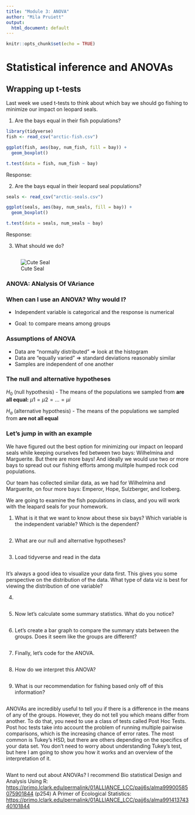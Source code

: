 ```yaml
---
title: "Module 3: ANOVA"
author: "Mila Pruiett"
output:
  html_document: default
---
```


```r
knitr::opts_chunk$set(echo = TRUE)
```

# Statistical inference and ANOVAs

## Wrapping up t-tests

Last week we used t-tests to think about which bay we should go fishing to minimize our impact on leopard seals.

1.  Are the bays equal in their fish populations?

```r
library(tidyverse)
fish <- read_csv("arctic-fish.csv")

ggplot(fish, aes(bay, num_fish, fill = bay)) +
  geom_boxplot()

t.test(data = fish, num_fish ~ bay)
```

Response:

2.  Are the bays equal in their leopard seal populations?

```r
seals <- read_csv("arctic-seals.csv")

ggplot(seals, aes(bay, num_seals, fill = bay)) +
  geom_boxplot()

t.test(data = seals, num_seals ~ bay)
```

Response:

3.  What should we do?

```r

```

![Cute Seal](babySeal.jpg)

### ANOVA: **AN**alysis **O**f **VA**riance

### When can I use an ANOVA? Why would I?

-   Independent variable is categorical and the response is numerical

-   Goal: to compare means among groups

### Assumptions of ANOVA

-   Data are "normally distributed" =\> look at the histogram
-   Data are "equally varied" =\> standard deviations reasonably similar
-   Samples are independent of one another

### The null and alternative hypotheses

$H_{0}$ (null hypothesis) - The means of the populations we sampled from **are** **all equal:** $\mu{1} = \mu{2} = ... = \mu{i}$

$H_{a}$ (alternative hypothesis) - The means of the populations we sampled from **are not all equal**

### Let's jump in with an example

We have figured out the best option for minimizing our impact on leopard seals while keeping ourselves fed between two bays: Wilhelmina and Marguerite. But there are more bays! And ideally we would use two or more bays to spread out our fishing efforts among mulitple humped rock cod populations.

Our team has collected similar data, as we had for Wilhelmina and Marguerite, on four more bays: Emperor, Hope, Sulzberger, and Iceberg.

We are going to examine the fish populations in class, and you will work with the leapard seals for your homework.

1.  What is it that we want to know about these six bays? Which variable is the independent variable? Which is the dependent?

```r

```

2.  What are our null and alternative hypotheses?

```r

```

3.  Load tidyverse and read in the data

```r

```

It's always a good idea to visualize your data first. This gives you some perspective on the distribution of the data. What type of data viz is best for viewing the distribution of one variable?

4.  

```r

```

5.  Now let's calculate some summary statistics. What do you notice?

```r

```

6.  Let's create a bar graph to compare the summary stats between the groups. Does it seem like the groups are different?

```r

```

7.  Finally, let's code for the ANOVA.

```r

```

8.  How do we interpret this ANOVA?

```r

```

9.  What is our recommendation for fishing based only off of this information?

```r

```

ANOVAs are incredibly useful to tell you if there is a difference in the means of any of the groups. However, they do not tell you which means differ from another. To do that, you need to use a class of tests called Post Hoc Tests. Post hoc tests take into account the problem of running multiple pairwise comparisons, which is the increasing chance of error rates. The most common is Tukey's HSD, but there are others depending on the specifics of your data set. You don't need to worry about understanding Tukey's test, but here I am going to show you how it works and an overview of the interpretation of it.

```r

```

Want to nerd out about ANOVAs? I recommend Bio statistical Design and Analysis Using R: <https://primo.lclark.edu/permalink/01ALLIANCE_LCC/pajj6s/alma99900585075901844> (p254) A Primer of Ecological Statistics: <https://primo.lclark.edu/permalink/01ALLIANCE_LCC/pajj6s/alma99141374340101844>
